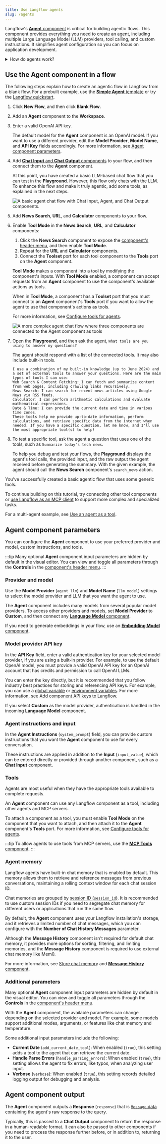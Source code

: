```yaml
---
title: Use Langflow agents
slug: /agents
---
```



Langflow's [**Agent** component](/components-agents) is critical for building agentic flows.
This component provides everything you need to create an agent, including multiple Large Language Model (LLM) providers, tool calling, and custom instructions.
It simplifies agent configuration so you can focus on application development.

<details>
<summary>How do agents work?</summary>

Agents extend LLMs by integrating _tools_, which are functions that provide additional context and enable autonomous task execution.
These integrations make agents more specialized and powerful than standalone LLMs.

Whereas an LLM might generate acceptable, inert responses to general queries and tasks, an agent can leverage the integrated context and tools to provide more relevant responses and even take action.
For example, you might create an agent that can access your company's knowledge base, repositories, and other resources to help your team with tasks that require knowledge of your specific products, customers, and code.

Agents use LLMs as a reasoning engine to process input, determine which actions to take to address the query, and then generate a response.
The response could be a typical text-based LLM response, or it could involve an action, like editing a file, running a script, or calling an external API.

In an agentic context, tools are functions that the agent can run to perform tasks or access external resources.
A function is wrapped as a `Tool` object with a common interface that the agent understands.
Agents become aware of tools through tool registration, which is when the agent is provided a list of available tools typically at agent initialization.
The `Tool` object's description tells the agent what the tool can do so that it can decide whether the tool is appropriate for a given request.

</details>

## Use the Agent component in a flow

The following steps explain how to create an agentic flow in Langflow from a blank flow.
For a prebuilt example, use the [**Simple Agent** template](/simple-agent) or try the [Langflow quickstart](/get-started-quickstart).

1. Click **New Flow**, and then click **Blank Flow**.
2. Add an **Agent** component to the **Workspace**.
3. Enter a valid OpenAI API key.

    The default model for the **Agent** component is an OpenAI model.
    If you want to use a different provider, edit the **Model Provider**, **Model Name**, and **API Key** fields accordingly.
    For more information, see [Agent component parameters](#agent-component-parameters).

4. Add [**Chat Input** and **Chat Output** components](/components-io) to your flow, and then connect them to the **Agent** component.

    At this point, you have created a basic LLM-based chat flow that you can test in the <Icon name="Play" aria-hidden="true" /> **Playground**.
    However, this flow only chats with the LLM.
    To enhance this flow and make it truly agentic, add some tools, as explained in the next steps.

    ![A basic agent chat flow with Chat Input, Agent, and Chat Output components.](/img/agent-example-add-chat.png)

5. Add **News Search**, **URL**, and **Calculator** components to your flow.
6. Enable **Tool Mode** in the **News Search**, **URL**, and **Calculator** components:

    1. Click the **News Search** component to expose the [component's header menu](/concepts-components#component-menus), and then enable **Tool Mode**.
    2. Repeat for the **URL** and **Calculator** components.
    3. Connect the **Toolset** port for each tool component to the **Tools** port on the **Agent** component.

    **Tool Mode** makes a component into a tool by modifying the component's inputs.
    With **Tool Mode** enabled, a component can accept requests from an **Agent** component to use the component's available actions as tools.

    When in **Tool Mode**, a component has a **Toolset** port that you must connect to an **Agent** component's **Tools** port if you want to allow the agent to use that component's actions as tools.

    For more information, see [Configure tools for agents](/agents-tools).

    ![A more complex agent chat flow where three components are connected to the Agent component as tools](/img/agent-example-add-tools.png)

8. Open the <Icon name="Play" aria-hidden="true" /> **Playground**, and then ask the agent, `What tools are you using to answer my questions?`

    The agent should respond with a list of the connected tools.
    It may also include built-in tools.

    ```text
    I use a combination of my built-in knowledge (up to June 2024) and a set of external tools to answer your questions. Here are the main types of tools I can use:
    Web Search & Content Fetching: I can fetch and summarize content from web pages, including crawling links recursively.
    News Search: I can search for recent news articles using Google News via RSS feeds.
    Calculator: I can perform arithmetic calculations and evaluate mathematical expressions.
    Date & Time: I can provide the current date and time in various time zones.
    These tools help me provide up-to-date information, perform calculations, and retrieve specific data from the internet when needed. If you have a specific question, let me know, and I'll use the most appropriate tool(s) to help!
    ```

9. To test a specific tool, ask the agent a question that uses one of the tools, such as `Summarize today's tech news`.

    To help you debug and test your flows, the **Playground** displays the agent's tool calls, the provided input, and the raw output the agent received before generating the summary.
    With the given example, the agent should call the **News Search** component's `search_news` action.

You've successfully created a basic agentic flow that uses some generic tools.

To continue building on this tutorial, try connecting other tool components or [use Langflow as an MCP client](/mcp-client) to support more complex and specialized tasks.

For a multi-agent example, see [Use an agent as a tool](/agents-tools#use-an-agent-as-a-tool).

## Agent component parameters

You can configure the **Agent** component to use your preferred provider and model, custom instructions, and tools.

:::tip
Many optional **Agent** component input parameters are hidden by default in the visual editor.
You can view and toggle all parameters through the <Icon name="SlidersHorizontal" aria-hidden="true"/> **Controls** in the [component's header menu](/concepts-components#component-menus).
:::

### Provider and model

Use the **Model Provider** (`agent_llm`) and **Model Name** (`llm_model`) settings to select the model provider and LLM that you want the agent to use.

The **Agent** component includes many models from several popular model providers.
To access other providers and models, set **Model Provider** to **Custom**, and then connect any [**Language Model** component](/components-models).

If you need to generate embeddings in your flow, use an [**Embedding Model** component](/components-embedding-models).

### Model provider API key

In the **API Key** field, enter a valid authentication key for your selected model provider, if you are using a built-in provider.
For example, to use the default OpenAI model, you must provide a valid OpenAI API key for an OpenAI account that has credits and permission to call OpenAI LLMs.

You can enter the key directly, but it is recommended that you follow industry best practices for storing and referencing API keys.
For example, you can use a <Icon name="Globe" aria-hidden="true"/> [global variable](/configuration-global-variables) or [environment variables](/environment-variables).
For more information, see [Add component API keys to Langflow](/configuration-api-keys#add-component-api-keys-to-langflow).

If you select **Custom** as the model provider, authentication is handled in the incoming **Language Model** component.

### Agent instructions and input

In the **Agent Instructions** (`system_prompt`) field, you can provide custom instructions that you want the **Agent** component to use for every conversation.

These instructions are applied in addition to the **Input** (`input_value`), which can be entered directly or provided through another component, such as a **Chat Input** component.

### Tools

Agents are most useful when they have the appropriate tools available to complete requests.

An **Agent** component can use any Langflow component as a tool, including other agents and MCP servers.

To attach a component as a tool, you must enable **Tool Mode** on the component that you want to attach, and then attach it to the **Agent** component's **Tools** port.
For more information, see [Configure tools for agents](/agents-tools).

:::tip
To allow agents to use tools from MCP servers, use the [**MCP Tools** component](/components-agents#mcp-connection).
:::

### Agent memory

Langflow agents have built-in chat memory that is enabled by default.
This memory allows them to retrieve and reference messages from previous conversations, maintaining a rolling context window for each chat session ID.

Chat memories are grouped by [session ID (`session_id`)](/session-id).
It is recommended to use custom session IDs if you need to segregate chat memory for different users or applications that run the same flow.

By default, the **Agent** component uses your Langflow installation's storage, and it retrieves a limited number of chat messages, which you can configure with the **Number of Chat History Messages** parameter.

Although the **Message History** component isn't required for default chat memory, it provides more options for sorting, filtering, and limiting memories, and the **Message History** component is required to use external chat memory like Mem0.

For more information, see [Store chat memory](/memory#store-chat-memory) and [**Message History** component](/components-helpers#message-history).

### Additional parameters

Many optional **Agent** component input parameters are hidden by default in the visual editor.
You can view and toggle all parameters through the <Icon name="SlidersHorizontal" aria-hidden="true"/> **Controls** in the [component's header menu](/concepts-components#component-menus).

With the **Agent** component, the available parameters can change depending on the selected provider and model.
For example, some models support additional modes, arguments, or features like chat memory and temperature.

Some additional input parameters include the following:

* **Current Date** (`add_current_date_tool`): When enabled (`true`), this setting adds a tool to the agent that can retrieve the current date.
* **Handle Parse Errors** (`handle_parsing_errors`): When enabled (`true`), this setting allows the agent to fix errors, like typos, when analyzing user input.
* **Verbose** (`verbose`): When enabled (`true`), this setting records detailed logging output for debugging and analysis.

## Agent component output

The **Agent** component outputs a **Response** (`response`) that is [`Message` data](/data-types#message) containing the agent's raw response to the query.

Typically, this is passed to a **Chat Output** component to return the response in a human-readable format.
It can also be passed to other components if you need to process the response further before, or in addition to, returning it to the user.